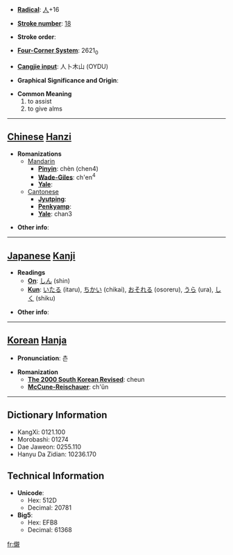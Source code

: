 * '''[[Wiktionary:Chinese radical index| Radical]]''': [[Wiktionary:Chinese radical index 人|人]]+16

* '''[[Wiktionary:Chinese total strokes index|Stroke number]]''': [[Wiktionary:Chinese total strokes index 18|18]]

* '''Stroke order''': 

* '''[[Wiktionary:Chinese four corner index|Four-Corner System]]''': 2621<sub>0</sub>

* '''[[Wiktionary:Chinese Cangjie index|Cangjie input]]''': 人卜木山 (OYDU)

* '''Graphical Significance and Origin''': 

* '''Common Meaning'''
*#to assist
*# to give alms


----

== [[Chinese]] [[Hanzi]] ==

* '''Romanizations'''
** [[Mandarin]]
*** '''[[Pinyin]]''': chèn (chen4)
*** '''[[Wade-Giles]]''': ch'en<sup>4</sup>
*** '''[[Yale]]''': 
**[[Cantonese]]
***'''[[Jyutping]]''':
***'''[[Penkyamp]]''': 
***'''[[Yale]]''': chan3

* '''Other info''': 

----

== [[Japanese]] [[Kanji]] ==

* '''Readings'''
** '''[[On]]''': [[しん]] (shin)
** '''[[Kun]]''': [[いたる]] (itaru), [[ちかい]] (chikai), [[おそれる]] (osoreru), [[うら]] (ura), [[しく]] (shiku)

* '''Other info''':  

----

== [[Korean]] [[Hanja]] ==

* '''Pronunciation''': 츤

* '''Romanization'''
** '''[[The 2000 South Korean Revised Romanization|The 2000 South Korean Revised]]''': cheun
** '''[[McCune-Reischauer]]''': ch'ŭn

----

== Dictionary Information ==

* KangXi: 0121.100
* Morobashi: 01274
* Dae Jaweon: 0255.110
* Hanyu Da Zidian: 10236.170

== Technical Information ==

* '''Unicode''':
** Hex: 512D
** Decimal: 20781
* '''Big5''':
** Hex: EFB8
** Decimal: 61368

[[fr:儭]]